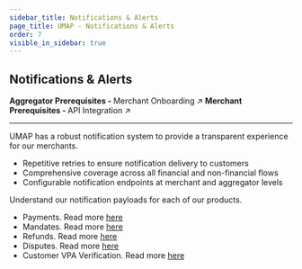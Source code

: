 ```yaml
---
sidebar_title: Notifications & Alerts
page_title: UMAP - Notifications & Alerts
order: 7
visible_in_sidebar: true
---
```


## Notifications & Alerts

<Row>
    <Portion desktopSpan="half">
        <Card padding="nano" shape="rounded" marginBottom="micro">
            <Text size="medium" marginBottom="none" paddingRight="micro">
                <strong>Aggregator Prerequisites - </strong>
                <Link href="/payments/umap/merchant-onboarding">
                    Merchant Onboarding ↗
                </Link>
            </Text>
        </Card>
    </Portion>
    <Portion desktopSpan="half">
        <Card padding="nano" shape="rounded" marginBottom="micro">
            <Text size="medium" marginBottom="none" paddingRight="micro">
                <strong>Merchant Prerequisites - </strong>
                <Link href="/payments/umap/api-integration/merchants">
                    API Integration ↗
                </Link>
            </Text>
        </Card>
    </Portion>
</Row>

<hr class="primary"/>

UMAP has a robust notification system to provide a transparent experience for our merchants.  
* Repetitive retries to ensure notification delivery to customers
* Comprehensive coverage across all financial and non-financial flows
* Configurable notification endpoints at merchant and aggregator levels

Understand our notification payloads for each of our products.
<ul>
    <li>Payments. Read more <a href="/payments/umap/notifications/payments" target="_blank">here</a></li>
    <li>Mandates. Read more <a href="/payments/umap/notifications/mandates" target="_blank">here</a></li>
    <li>Refunds. Read more <a href="/payments/umap/notifications/refunds" target="_blank">here</a></li>
    <li>Disputes. Read more <a href="/payments/umap/notifications/disputes" target="_blank">here</a></li>
    <li>Customer VPA Verification. Read more <a href="/payments/umap/notifications/customer-vpa-verification" target="_blank">here</a></li>
</ul> 